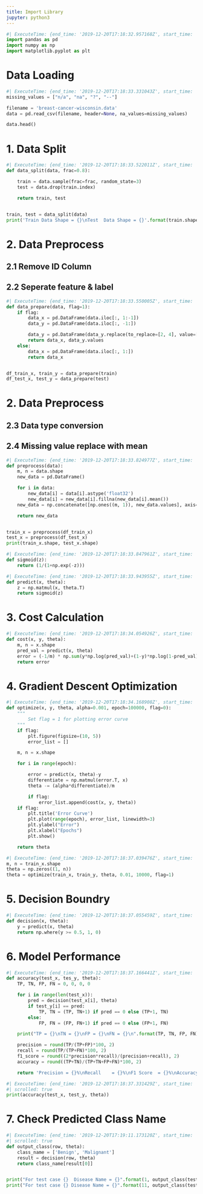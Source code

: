 ```yaml
---
title: Import Library
jupyter: python3
---
```




```python
#| ExecuteTime: {end_time: '2019-12-20T17:18:32.957168Z', start_time: '2019-12-20T17:18:31.620307Z'}
import pandas as pd
import numpy as np
import matplotlib.pyplot as plt
```

# Data Loading

```python
#| ExecuteTime: {end_time: '2019-12-20T17:18:33.331043Z', start_time: '2019-12-20T17:18:32.961097Z'}
missing_values = ["n/a", "na", "?", "--"]

filename = 'breast-cancer-wisconsin.data'
data = pd.read_csv(filename, header=None, na_values=missing_values)

data.head()
```

# 1. Data Split

```python
#| ExecuteTime: {end_time: '2019-12-20T17:18:33.522011Z', start_time: '2019-12-20T17:18:33.336037Z'}
def data_split(data, frac=0.8):

    train = data.sample(frac=frac, random_state=3)
    test = data.drop(train.index)

    return train, test


train, test = data_split(data)
print('Train Data Shape = {}\nTest  Data Shape = {}'.format(train.shape, test.shape))
```

# 2. Data Preprocess
## 2.1 Remove ID Column
## 2.2 Seperate feature & label

```python
#| ExecuteTime: {end_time: '2019-12-20T17:18:33.550005Z', start_time: '2019-12-20T17:18:33.529007Z'}
def data_prepare(data, flag=1):
    if flag:
        data_x = pd.DataFrame(data.iloc[:, 1:-1])
        data_y = pd.DataFrame(data.iloc[:, -1:])

        data_y = pd.DataFrame(data_y.replace(to_replace=[2, 4], value=[0, 1]))
        return data_x, data_y.values
    else:
        data_x = pd.DataFrame(data.iloc[:, 1:])
        return data_x


df_train_x, train_y = data_prepare(train)
df_test_x, test_y = data_prepare(test)
```

# 2. Data Preprocess
## 2.3 Data type conversion
## 2.4 Missing value replace with mean

```python
#| ExecuteTime: {end_time: '2019-12-20T17:18:33.824977Z', start_time: '2019-12-20T17:18:33.555008Z'}
def preprocess(data):
    m, n = data.shape
    new_data = pd.DataFrame()

    for i in data:
        new_data[i] = data[i].astype('float32')
        new_data[i] = new_data[i].fillna(new_data[i].mean())
    new_data = np.concatenate([np.ones((m, 1)), new_data.values], axis=1)

    return new_data


train_x = preprocess(df_train_x)
test_x = preprocess(df_test_x)
print(train_x.shape, test_x.shape)
```

```python
#| ExecuteTime: {end_time: '2019-12-20T17:18:33.847961Z', start_time: '2019-12-20T17:18:33.833961Z'}
def sigmoid(z):
    return (1/(1+np.exp(-z)))
```

```python
#| ExecuteTime: {end_time: '2019-12-20T17:18:33.943955Z', start_time: '2019-12-20T17:18:33.853957Z'}
def predict(x, theta):
    z = np.matmul(x, theta.T)
    return sigmoid(z)
```

# 3. Cost Calculation

```python
#| ExecuteTime: {end_time: '2019-12-20T17:18:34.054926Z', start_time: '2019-12-20T17:18:33.953942Z'}
def cost(x, y, theta):
    m, n = x.shape
    pred_val = predict(x, theta)
    error = (-1/m) * np.sum(y*np.log(pred_val)+(1-y)*np.log(1-pred_val))
    return error
```

# 4. Gradient Descent Optimization

```python
#| ExecuteTime: {end_time: '2019-12-20T17:18:34.168908Z', start_time: '2019-12-20T17:18:34.057925Z'}
def optimize(x, y, theta, alpha=0.001, epoch=100000, flag=0):
    """
        Set flag = 1 for plotting error curve
    """
    if flag:
        plt.figure(figsize=(10, 5))
        error_list = []

    m, n = x.shape

    for i in range(epoch):

        error = predict(x, theta)-y
        differentiate = np.matmul(error.T, x)
        theta -= (alpha*differentiate)/m

        if flag:
            error_list.append(cost(x, y, theta))
    if flag:
        plt.title('Error Curve')
        plt.plot(range(epoch), error_list, linewidth=3)
        plt.ylabel("Error")
        plt.xlabel("Epochs")
        plt.show()

    return theta
```

```python
#| ExecuteTime: {end_time: '2019-12-20T17:18:37.039476Z', start_time: '2019-12-20T17:18:34.172909Z'}
m, n = train_x.shape
theta = np.zeros((1, n))
theta = optimize(train_x, train_y, theta, 0.01, 10000, flag=1)
```

# 5. Decision Boundry

```python
#| ExecuteTime: {end_time: '2019-12-20T17:18:37.055459Z', start_time: '2019-12-20T17:18:37.047471Z'}
def decision(x, theta):
    y = predict(x, theta)
    return np.where(y >= 0.5, 1, 0)
```

# 6. Model Performance

```python
#| ExecuteTime: {end_time: '2019-12-20T17:18:37.166441Z', start_time: '2019-12-20T17:18:37.060475Z'}
def accuracy(test_x, tes_y, theta):
    TP, TN, FP, FN = 0, 0, 0, 0

    for i in range(len(test_x)):
        pred = decision(test_x[i], theta)
        if test_y[i] == pred:
            TP, TN = (TP, TN+1) if pred == 0 else (TP+1, TN)
        else:
            FP, FN = (FP, FN+1) if pred == 0 else (FP+1, FN)

    print("TP = {}\nTN = {}\nFP = {}\nFN = {}\n".format(TP, TN, FP, FN))

    precision = round(TP/(TP+FP)*100, 2)
    recall = round(TP/(TP+FN)*100, 2)
    f1_score = round((2*precision*recall)/(precision+recall), 2)
    accuracy = round((TP+TN)/(TP+TN+FP+FN)*100, 2)

    return 'Precision = {}%\nRecall    = {}%\nF1 Score  = {}%\nAccuracy  = {}%'.format(precision, recall, f1_score, accuracy)
```

```python
#| ExecuteTime: {end_time: '2019-12-20T17:18:37.331429Z', start_time: '2019-12-20T17:18:37.169438Z'}
#| scrolled: true
print(accuracy(test_x, test_y, theta))
```

# 7. Check Predicted Class Name

```python
#| ExecuteTime: {end_time: '2019-12-20T17:19:11.173120Z', start_time: '2019-12-20T17:19:11.162124Z'}
#| scrolled: true
def output_class(row, theta):
    class_name = ['Benign', 'Malignant']
    result = decision(row, theta)
    return class_name[result[0]]


print("For test case {}  Disease Name = {}".format(1, output_class(test_x[0, :], theta)))
print("For test case {} Disease Name = {}".format(11, output_class(test_x[10, :], theta)))
```

